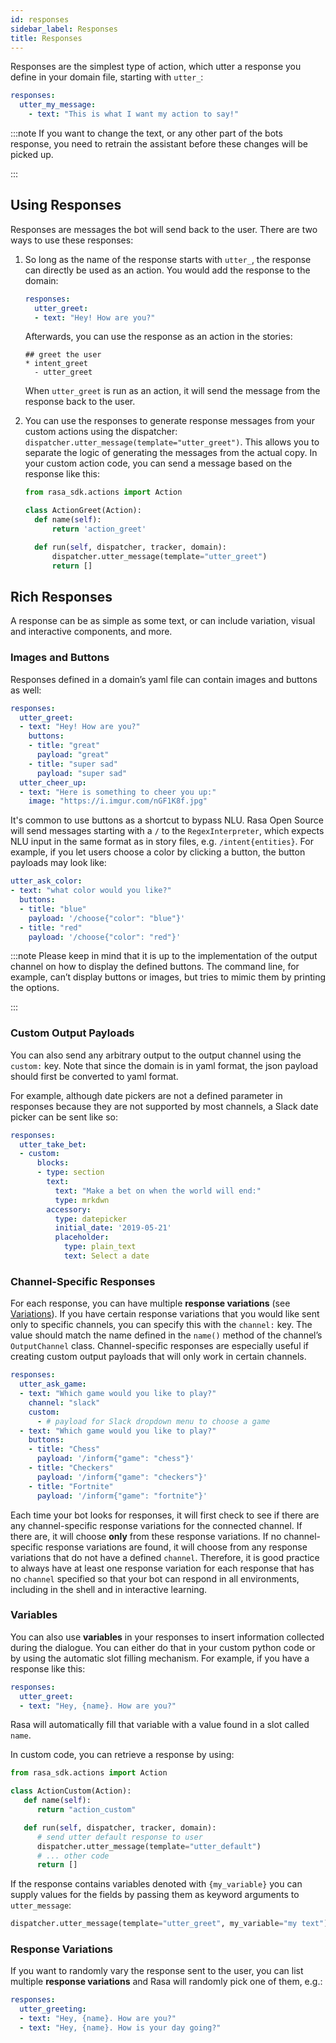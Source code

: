 ```yaml
---
id: responses
sidebar_label: Responses
title: Responses
---
```



Responses are the simplest type of action, which utter a response you define in your
domain file, starting with `utter_`:

```yaml
responses:
  utter_my_message:
    - text: "This is what I want my action to say!"
```


:::note
If you want to change the text, or any other part of the bots response,
you need to retrain the assistant before these changes will be picked up.

:::


<a aria-hidden="true" tabIndex="-1" className="anchor enhancedAnchor" id="in-domain-responses"></a>


## Using Responses

Responses are messages the bot will send back to the user. There are
two ways to use these responses:

1. So long as the name of the response starts with `utter_`, the response can
   directly be used as an action. You would add the response
   to the domain:

   ```yaml
   responses:
     utter_greet:
     - text: "Hey! How are you?"
   ```

   Afterwards, you can use the response as an action in the
   stories:

   ```story
   ## greet the user
   * intent_greet
     - utter_greet
   ```

   When `utter_greet` is run as an action, it will send the message from
   the response back to the user.

2. You can use the responses to generate response messages from your
   custom actions using the dispatcher:
   `dispatcher.utter_message(template="utter_greet")`.
   This allows you to separate the logic of generating
   the messages from the actual copy. In your custom action code, you can
   send a message based on the response like this:

   ```python
   from rasa_sdk.actions import Action

   class ActionGreet(Action):
     def name(self):
         return 'action_greet'

     def run(self, dispatcher, tracker, domain):
         dispatcher.utter_message(template="utter_greet")
         return []
   ```

## Rich Responses

A response can be as simple as some text, or can include variation, visual
and interactive components, and more.

### Images and Buttons

Responses defined in a domain’s yaml file can contain images and
buttons as well:

```yaml
responses:
  utter_greet:
  - text: "Hey! How are you?"
    buttons:
    - title: "great"
      payload: "great"
    - title: "super sad"
      payload: "super sad"
  utter_cheer_up:
  - text: "Here is something to cheer you up:"
    image: "https://i.imgur.com/nGF1K8f.jpg"
```

It's common to use buttons as a shortcut to bypass NLU. 
Rasa Open Source will send messages starting with a `/` to the
`RegexInterpreter`, which expects NLU input in the same format
as in story files, e.g. `/intent{entities}`. For example, if you let
users choose a color by clicking a button, the button payloads may look like:

```yaml
utter_ask_color:
- text: "what color would you like?"
  buttons:
  - title: "blue"
    payload: '/choose{"color": "blue"}'
  - title: "red"
    payload: '/choose{"color": "red"}'
```


:::note
Please keep in mind that it is up to the implementation of the output
channel on how to display the defined buttons. The command line, for
example, can’t display buttons or images, but tries to mimic them by
printing the options.

:::

### Custom Output Payloads

You can also send any arbitrary output to the output channel using the
`custom:` key. Note that since the domain is in yaml format, the json
payload should first be converted to yaml format.

For example, although date pickers are not a defined parameter in responses
because they are not supported by most channels, a Slack date picker
can be sent like so:

```yaml
responses:
  utter_take_bet:
  - custom:
      blocks:
      - type: section
        text:
          text: "Make a bet on when the world will end:"
          type: mrkdwn
        accessory:
          type: datepicker
          initial_date: '2019-05-21'
          placeholder:
            type: plain_text
            text: Select a date
```

### Channel-Specific Responses

For each response, you can have multiple **response variations** (see [Variations](./domains#variations)).
If you have certain response variations that you would like sent only to specific
channels, you can specify this with the `channel:` key. The value should match
the name defined in the `name()` method of the channel’s `OutputChannel`
class. Channel-specific responses are especially useful if creating custom
output payloads that will only work in certain channels.

```yaml
responses:
  utter_ask_game:
  - text: "Which game would you like to play?"
    channel: "slack"
    custom:
      - # payload for Slack dropdown menu to choose a game
  - text: "Which game would you like to play?"
    buttons:
    - title: "Chess"
      payload: '/inform{"game": "chess"}'
    - title: "Checkers"
      payload: '/inform{"game": "checkers"}'
    - title: "Fortnite"
      payload: '/inform{"game": "fortnite"}'
```

Each time your bot looks for responses, it will first check to see if there
are any channel-specific response variations for the connected channel. If there are, it
will choose **only** from these response variations. If no channel-specific response variations are
found, it will choose from any response variations that do not have a defined `channel`.
Therefore, it is good practice to always have at least one response variation for each
response that has no `channel` specified so that your bot can respond in all
environments, including in the shell and in interactive learning.

### Variables

You can also use **variables** in your responses to insert information
collected during the dialogue. You can either do that in your custom python
code or by using the automatic slot filling mechanism. For example, if you
have a response like this:

```yaml
responses:
  utter_greet:
  - text: "Hey, {name}. How are you?"
```

Rasa will automatically fill that variable with a value found in a slot called
`name`.

In custom code, you can retrieve a response by using:

```python
from rasa_sdk.actions import Action

class ActionCustom(Action):
   def name(self):
      return "action_custom"

   def run(self, dispatcher, tracker, domain):
      # send utter default response to user
      dispatcher.utter_message(template="utter_default")
      # ... other code
      return []
```

If the response contains variables denoted with `{my_variable}`
you can supply values for the fields by passing them as keyword
arguments to `utter_message`:

```python
dispatcher.utter_message(template="utter_greet", my_variable="my text")
```

<a aria-hidden="true" tabIndex="-1" className="anchor enhancedAnchor" id="variations"></a>

### Response Variations

If you want to randomly vary the response sent to the user, you can list
multiple **response variations** and Rasa will randomly pick one of them, e.g.:

```yaml
responses:
  utter_greeting:
  - text: "Hey, {name}. How are you?"
  - text: "Hey, {name}. How is your day going?"
```
